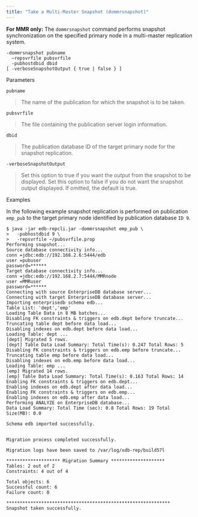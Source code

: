 ```yaml
---
title: "Take a Multi-Master Snapshot (dommrsnapshot)"
---
```


<div id="taking_mmr_snapshot" class="registered_link"></div>

**For MMR only:** The `dommrsnapshot` command performs snapshot synchronization on the specified primary node in a multi-master replication system.

```text
-dommrsnapshot pubname
  –repsvrfile pubsvrfile
  -pubhostdbid dbid
[ -verboseSnapshotOutput { true | false } ]
```

Parameters

`pubname`

> The name of the publication for which the snapshot is to be taken.

`pubsvrfile`

> The file containing the publication server login information.

`dbid`

> The publication database ID of the target primary node for the snapshot replication.

`-verboseSnapshotOutput`

> Set this option to true if you want the output from the snapshot to be displayed. Set this option to false if you do not want the snapshot output displayed. If omitted, the default is true.

Examples

In the following example snapshot replication is performed on publication `emp_pub` to the target primary node identified by publication database `ID 9`.

```text
$ java -jar edb-repcli.jar -dommrsnapshot emp_pub \
>   -pubhostdbid 9 \
>   -repsvrfile ~/pubsvrfile.prop
Performing snapshot...
Source database connectivity info...
conn =jdbc:edb://192.168.2.6:5444/edb
user =pubuser
password=******
Target database connectivity info...
conn =jdbc:edb://192.168.2.7:5444/MMRnode
user =MMRuser
password=******
Connecting with source EnterpriseDB database server...
Connecting with target EnterpriseDB database server...
Importing enterprisedb schema edb...
Table List: 'dept','emp'
Loading Table Data in 8 MB batches...
Disabling FK constraints & triggers on edb.dept before truncate...
Truncating table dept before data load...
Disabling indexes on edb.dept before data load...
Loading Table: dept ...
[dept] Migrated 5 rows.
[dept] Table Data Load Summary: Total Time(s): 0.247 Total Rows: 5
Disabling FK constraints & triggers on edb.emp before truncate...
Truncating table emp before data load...
Disabling indexes on edb.emp before data load...
Loading Table: emp ...
[emp] Migrated 14 rows.
[emp] Table Data Load Summary: Total Time(s): 0.163 Total Rows: 14
Enabling FK constraints & triggers on edb.dept...
Enabling indexes on edb.dept after data load...
Enabling FK constraints & triggers on edb.emp...
Enabling indexes on edb.emp after data load...
Performing ANALYZE on EnterpriseDB database...
Data Load Summary: Total Time (sec): 0.8 Total Rows: 19 Total Size(MB): 0.0

Schema edb imported successfully.


Migration process completed successfully.

Migration logs have been saved to /var/log/xdb-rep/build57l

******************** Migration Summary ********************
Tables: 2 out of 2
Constraints: 4 out of 4

Total objects: 6
Successful count: 6
Failure count: 0

*************************************************************
Snapshot taken successfully.
```
